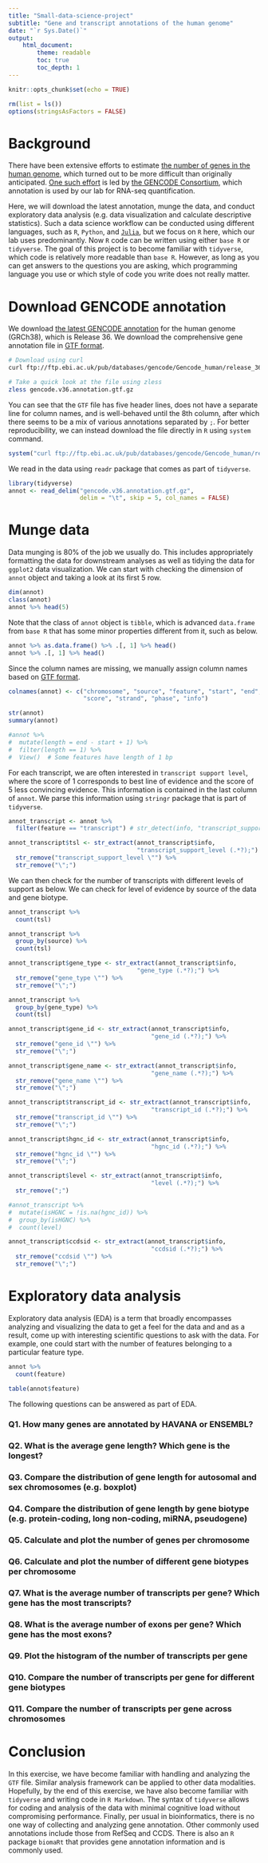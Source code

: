 ```yaml
---
title: "Small-data-science-project"
subtitle: "Gene and transcript annotations of the human genome"
date: "`r Sys.Date()`"
output: 
    html_document:
        theme: readable
        toc: true
        toc_depth: 1
---
```


```r
knitr::opts_chunk$set(echo = TRUE)

rm(list = ls())
options(stringsAsFactors = FALSE)
```

# Background

There have been extensive efforts to estimate [the number of genes in the human genome](https://www.nature.com/articles/d41586-018-05462-w), which turned out to be more difficult than originally anticipated. [One such effort](https://www.gencodegenes.org/pages/gencode.html) is led by [the GENCODE Consortium](https://doi.org/10.1101/gr.135350.111), which annotation is used by our lab for RNA-seq quantification.

Here, we will download the latest annotation, munge the data, and conduct exploratory data analysis (e.g. data visualization and calculate descriptive statistics). Such a data science workflow can be conducted using different languages, such as `R`, `Python`, and [`Julia`](https://blog.goodaudience.com/10-reasons-why-you-should-learn-julia-d786ac29c6ca), but we focus on `R` here, which our lab uses predominantly. Now `R` code can be written using either `base R` or `tidyverse`. The goal of this project is to become familiar with `tidyverse`, which code is relatively more readable than `base R`. However, as long as you can get answers to the questions you are asking, which programming language you use or which style of code you write does not really matter.

# Download GENCODE annotation

We download [the latest GENCODE annotation](https://www.gencodegenes.org/human/) for the human genome (GRCh38), which is Release 36. We download the comprehensive gene annotation file in [GTF format](https://uswest.ensembl.org/info/website/upload/gff.html).

``` .bash
# Download using curl
curl ftp://ftp.ebi.ac.uk/pub/databases/gencode/Gencode_human/release_36/gencode.v36.annotation.gtf.gz --output gencode.v36.annotation.gtf.gz

# Take a quick look at the file using zless
zless gencode.v36.annotation.gtf.gz
```

You can see that the `GTF` file has five header lines, does not have a separate line for column names, and is well-behaved until the 8th column, after which there seems to be a mix of various annotations separated by `;`. For better reproducibility, we can instead download the file directly in `R` using `system` command.

```r
system("curl ftp://ftp.ebi.ac.uk/pub/databases/gencode/Gencode_human/release_36/gencode.v36.annotation.gtf.gz --output gencode.v36.annotation.gtf.gz")
```

We read in the data using `readr` package that comes as part of `tidyverse`.

```r
library(tidyverse)
annot <- read_delim("gencode.v36.annotation.gtf.gz", 
                    delim = "\t", skip = 5, col_names = FALSE)
```

# Munge data

Data munging is 80% of the job we usually do. This includes appropriately formatting the data for downstream analyses as well as tidying the data for `ggplot2` data visualization. We can start with checking the dimension of `annot` object and taking a look at its first 5 row.

```r
dim(annot)
class(annot)
annot %>% head(5)
```

Note that the class of `annot` object is `tibble`, which is advanced `data.frame` from `base R` that has some minor properties different from it, such as below.

```r
annot %>% as.data.frame() %>% .[, 1] %>% head()
annot %>% .[, 1] %>% head()
```

Since the column names are missing, we manually assign column names based on [GTF format](https://www.gencodegenes.org/pages/data_format.html).

```r
colnames(annot) <- c("chromosome", "source", "feature", "start", "end", 
                     "score", "strand", "phase", "info")

str(annot)
summary(annot)

#annot %>% 
#  mutate(length = end - start + 1) %>% 
#  filter(length == 1) %>% 
#  View()  # Some features have length of 1 bp 
```

For each transcript, we are often interested in `transcript support level`, where the score of 1 corresponds to best line of evidence and the score of 5 less convincing evidence. This information is contained in the last column of `annot`. We parse this information using `stringr` package that is part of `tidyverse`.

```r
annot_transcript <- annot %>% 
  filter(feature == "transcript") # str_detect(info, "transcript_support_level") 

annot_transcript$tsl <- str_extract(annot_transcript$info, 
                                    "transcript_support_level (.*?);") %>% 
  str_remove("transcript_support_level \"") %>% 
  str_remove("\";")
```

We can then check for the number of transcripts with different levels of support as below. We can check for level of evidence by source of the data and gene biotype.

```r
annot_transcript %>% 
  count(tsl)

annot_transcript %>% 
  group_by(source) %>% 
  count(tsl)

annot_transcript$gene_type <- str_extract(annot_transcript$info, 
                                    "gene_type (.*?);") %>% 
  str_remove("gene_type \"") %>% 
  str_remove("\";")

annot_transcript %>% 
  group_by(gene_type) %>% 
  count(tsl)

annot_transcript$gene_id <- str_extract(annot_transcript$info, 
                                        "gene_id (.*?);") %>% 
  str_remove("gene_id \"") %>% 
  str_remove("\";")

annot_transcript$gene_name <- str_extract(annot_transcript$info, 
                                        "gene_name (.*?);") %>% 
  str_remove("gene_name \"") %>% 
  str_remove("\";")

annot_transcript$transcript_id <- str_extract(annot_transcript$info, 
                                        "transcript_id (.*?);") %>% 
  str_remove("transcript_id \"") %>% 
  str_remove("\";")

annot_transcript$hgnc_id <- str_extract(annot_transcript$info, 
                                        "hgnc_id (.*?);") %>% 
  str_remove("hgnc_id \"") %>% 
  str_remove("\";")

annot_transcript$level <- str_extract(annot_transcript$info, 
                                        "level (.*?);") %>% 
  str_remove(";")

#annot_transcript %>% 
#  mutate(isHGNC = !is.na(hgnc_id)) %>% 
#  group_by(isHGNC) %>% 
#  count(level) 

annot_transcript$ccdsid <- str_extract(annot_transcript$info, 
                                        "ccdsid (.*?);") %>% 
  str_remove("ccdsid \"") %>% 
  str_remove("\";")
```

# Exploratory data analysis

Exploratory data analysis (EDA) is a term that broadly encompasses analyzing and visualizing the data to get a feel for the data and and as a result, come up with interesting scientific questions to ask with the data. For example, one could start with the number of features belonging to a particular feature type.

```r
annot %>% 
  count(feature)  

table(annot$feature)
```

The following questions can be answered as part of EDA.

### Q1. How many genes are annotated by HAVANA or ENSEMBL?

### Q2. What is the average gene length? Which gene is the longest?

### Q3. Compare the distribution of gene length for autosomal and sex chromosomes (e.g. boxplot)

### Q4. Compare the distribution of gene length by gene biotype (e.g. protein-coding, long non-coding, miRNA, pseudogene)

### Q5. Calculate and plot the number of genes per chromosome

### Q6. Calculate and plot the number of different gene biotypes per chromosome

### Q7. What is the average number of transcripts per gene? Which gene has the most transcripts?

### Q8. What is the average number of exons per gene? Which gene has the most exons?

### Q9. Plot the histogram of the number of transcripts per gene

### Q10. Compare the number of transcripts per gene for different gene biotypes

### Q11. Compare the number of transcripts per gene across chromosomes

# Conclusion

In this exercise, we have become familiar with handling and analyzing the `GTF` file. Similar analysis framework can be applied to other data modalities. Hopefully, by the end of this exercise, we have also become familiar with `tidyverse` and writing code in `R Markdown`. The syntax of `tidyverse` allows for coding and analysis of the data with minimal cognitive load without compromising performance. Finally, per usual in bioinformatics, there is no one way of collecting and analyzing gene annotation. Other commonly used annotations include those from RefSeq and CCDS. There is also an `R` package `biomaRt` that provides gene annotation information and is commonly used.
